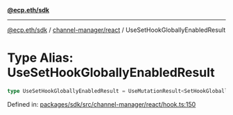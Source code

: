 [**@ecp.eth/sdk**](../../../index.mdx)

***

[@ecp.eth/sdk](/sdk-reference/index.mdx) / [channel-manager/react](/sdk-reference/channel-manager/react/index.mdx) / UseSetHookGloballyEnabledResult

# Type Alias: UseSetHookGloballyEnabledResult

```ts
type UseSetHookGloballyEnabledResult = UseMutationResult<SetHookGloballyEnabledResult, Error, UseSetHookGloballyEnabledParams>;
```

Defined in: [packages/sdk/src/channel-manager/react/hook.ts:150](https://github.com/ecp-eth/comments-monorepo/blob/main/packages/sdk/src/channel-manager/react/hook.ts#L150)
